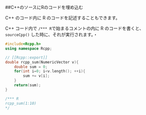 ##C++のソースにRのコードを埋め込む

C++ のコード内に R のコードを記述することもできます。

C++ コード内で `/*** R`で始まるコメントの内に R のコードを書くと、`sourceCpp()` した時に、それが実行されます。・


```cpp
#include<Rcpp.h>
using namespace Rcpp;

// [[Rcpp::export]]
double rcpp_sum(NumericVector v){
    double sum = 0;
    for(int i=0; i<v.length(); ++i){
        sum += v[i];
    }
    return(sum);
}

/*** R
rcpp_sum(1:10)
*/
```



